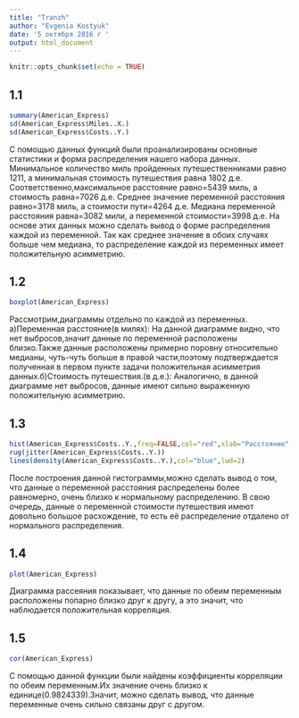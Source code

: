 ---
title: "Tranzh"
author: "Evgenia Kostyuk"
date: '5 октября 2016 г '
output: html_document
---

```{r setup, include=FALSE}
knitr::opts_chunk$set(echo = TRUE)
```

## 1.1
```{r setup, include=FALSE}
summary(American_Express)
sd(American_Express$Miles..Х.)
sd(American_Express$Costs..Y.)
```

С помощью данных функций были проанализированы основные статистики и форма распределения нашего набора данных. Минимальное количество миль пройденных путешественниками равно 1211, а минимальная стоимость путешествия равна 1802 д.е.
Соответственно,максимальное расстояние равно=5439 миль, а стоимость равна=7026 д.е.
Среднее значение переменной расстояния равно=3178 миль, а стоимости пути=4264 д.е. 
Медиана переменной расстояния равна=3082 мили, а переменной стоимости=3998 д.е.
На основе этих данных можно сделать вывод о форме распределения каждой из переменной. 
Так как среднее значение в обоих случаях больше чем медиана, то распределение каждой из переменных имеет положительную асимметрию.

## 1.2
```{r setup, include=FALSE}
boxplot(American_Express)
```

Рассмотрим,диаграммы отдельно по каждой из переменных. а)Переменная расстояние(в милях):
На данной диаграмме видно, что нет выбросов,значит данные по переменной расположены близко.Также данные расположены примерно поровну относительно медианы, чуть-чуть больше в правой части,поэтому подтверждается полученная в первом пункте задачи положительная асимметрия данных.б)Стоимость путешествия.(в д.е.):
Аналогично, в данной диаграмме нет выбросов, данные имеют сильно выраженную положительную асимметрию. 

## 1.3
```{r setup, include=FALSE}
hist(American_Express$Costs..Y.,freq=FALSE,col="red",xlab="Расстояние",ylab="Стоимость путешествия",main="Гистограмма с наложенной ядерной оценкой плотности ")
rug(jitter(American_Express$Costs..Y.))
lines(density(American_Express$Costs..Y.),col="blue",lwd=2)
```

После построения данной гистограммы,можно сделать вывод о том, что данные о переменной расстояния распределены более равномерно, очень близко к нормальному распределению. В свою очередь, данные о переменной стоимости путешествия имеют довольно большое расхождение, то есть её распределение отдалено от нормального распределения. 

## 1.4
```{r setup, include=FALSE}
plot(American_Express)
```

Диаграмма рассеяния показывает, что данные по обеим переменным расположены попарно близко друг к другу, а это значит, что наблюдается положительная корреляция. 

## 1.5
```{r setup, include=FALSE}
cor(American_Express)
```

С помощью данной функции были найдены коэффициенты корреляции по обеим переменным.Их значение очень близко к единице(0.9824339).Значит, можно сделать вывод, что данные переменные очень сильно связаны друг с другом.
